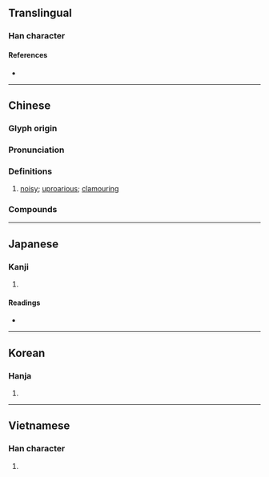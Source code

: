{{also|吅}}
==Translingual==

===Han character===
{{Han char|rn=30|rad=口|as=09|sn=12|four=63016|canj=RJMM|ids=⿰口宣}}

====References====
* {{Han ref|kx=0200.030|dkj=03976|dj=0421.180|hdz=10662.020|uh=55A7|ud=21927|bh=B3D9|bd=46041}}

----
==Chinese==
{{zh-forms|t2=諠}}

===Glyph origin===
{{Han etym}}

===Pronunciation===
{{zh-pron
|m=xuān
|c=hyun1
|mc=y
|oc=y
|cat=a
}}

===Definitions===
{{zh-hanzi}}

# [[noisy]]; [[uproarious]]; [[clamouring]]

===Compounds===
{{zh-der|喧擾|作喧|喧闐|弄喧搗鬼|弄喧|喧騰|喧噪|喧鬧|喧鬨|喧赫|喧賓奪主|喧豗|喧天|喧囂|喧嚷|喧哄|喧嘩|煩囂喧鬧|語笑喧譁|鼓樂喧天|語笑喧呼|蓋喧|紛喧|鑼鼓喧天|金鼓喧天|語笑喧闐}}

----

==Japanese==

===Kanji===
{{ja-kanji|grade=n|rs=口09}}

# {{defn|lang=ja|sort=口09}}

====Readings====
* {{ja-readings|goon=[[こん]] (kon)|kanon=[[けん]] (ken)|kun=[[かまびすし]] (kamabisushi), [[やかましい]] (yakamashii)}}

----

==Korean==

===Hanja===
{{ko-hanja|hangeul=훤|rv=hwon|mr=hwŏn}}

# {{defn|lang=ko|sort=口09}}

----

==Vietnamese==

===Han character===
{{vi-hantu|huyên|rs=口09}}

# {{defn|vi}}